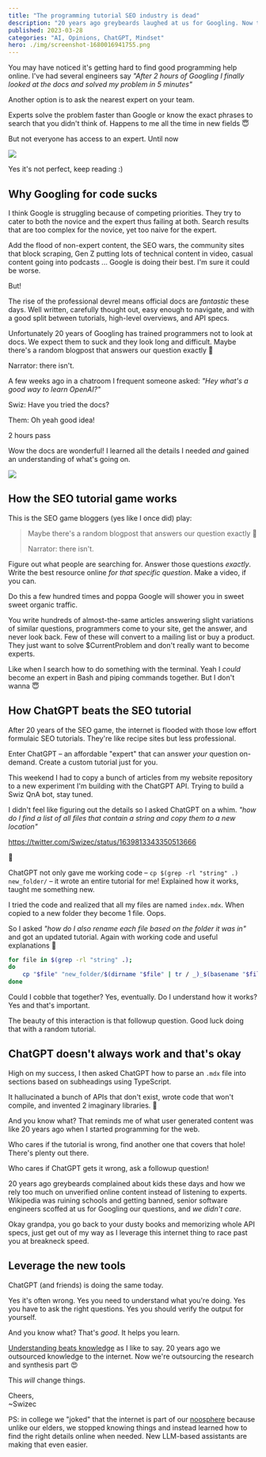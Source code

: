 ```yaml
---
title: "The programming tutorial SEO industry is dead"
description: "20 years ago greybeards laughed at us for Googling. Now they laugh when we ask ChatGPT. But the leverage is 🚀"
published: 2023-03-28
categories: "AI, Opinions, ChatGPT, Mindset"
hero: ./img/screenshot-1680016941755.png
---
```


You may have noticed it's getting hard to find good programming help online. I've had several engineers say _"After 2 hours of Googling I finally looked at the docs and solved my problem in 5 minutes"_

Another option is to ask the nearest expert on your team.

Experts solve the problem faster than Google or know the exact phrases to search that you didn't think of. Happens to me all the time in new fields 😇

But not everyone has access to an expert. Until now

![](./img/r17vrkgif14d2d3.gif)

Yes it's not perfect, keep reading :)

## Why Googling for code sucks

I think Google is struggling because of competing priorities. They try to cater to both the novice and the expert thus failing at both. Search results that are too complex for the novice, yet too naive for the expert.

Add the flood of non-expert content, the SEO wars, the community sites that block scraping, Gen Z putting lots of technical content in video, casual content going into podcasts ... Google is doing their best. I'm sure it could be worse.

But!

The rise of the professional devrel means official docs are _fantastic_ these days. Well written, carefully thought out, easy enough to navigate, and with a good split between tutorials, high-level overviews, and API specs.

Unfortunately 20 years of Googling has trained programmers not to look at docs. We expect them to suck and they look long and difficult. Maybe there's a random blogpost that answers our question exactly 🤞

Narrator: there isn't.

A few weeks ago in a chatroom I frequent someone asked: _"Hey what's a good way to learn OpenAI?"_

Swiz: Have you tried the docs?

Them: Oh yeah good idea!

2 hours pass

Wow the docs are wonderful! I learned all the details I needed _and_ gained an understanding of what's going on.

![](giphy:there_you_go)

## How the SEO tutorial game works

This is the SEO game bloggers (yes like I once did) play:

> Maybe there's a random blogpost that answers our question exactly 🤞
>
> Narrator: there isn't.

Figure out what people are searching for. Answer those questions _exactly_. Write the best resource online _for that specific question_. Make a video, if you can.

Do this a few hundred times and poppa Google will shower you in sweet sweet organic traffic.

You write hundreds of almost-the-same articles answering slight variations of similar questions, programmers come to your site, get the answer, and never look back. Few of these will convert to a mailing list or buy a product. They just want to solve $CurrentProblem and don't really want to become experts.

Like when I search how to do something with the terminal. Yeah I _could_ become an expert in Bash and piping commands together. But I don't wanna 😇

## How ChatGPT beats the SEO tutorial

After 20 years of the SEO game, the internet is flooded with those low effort formulaic SEO tutorials. They're like recipe sites but less professional.

Enter ChatGPT – an affordable "expert" that can answer _your_ question on-demand. Create a custom tutorial just for you.

This weekend I had to copy a bunch of articles from my website repository to a new experiment I'm building with the ChatGPT API. Trying to build a Swiz QnA bot, stay tuned.

I didn't feel like figuring out the details so I asked ChatGPT on a whim. _"how do I find a list of all files that contain a string and copy them to a new location"_

https://twitter.com/Swizec/status/1639813343350513666

🤯

ChatGPT not only gave me working code – `cp $(grep -rl "string" .) new_folder/` – it wrote an entire tutorial for me! Explained how it works, taught me something new.

I tried the code and realized that all my files are named `index.mdx`. When copied to a new folder they become 1 file. Oops.

So I asked _"how do I also rename each file based on the folder it was in"_ and got an updated tutorial. Again with working code and useful explanations 🤩

```bash
for file in $(grep -rl "string" .);
do
	cp "$file" "new_folder/$(dirname "$file" | tr / _)_$(basename "$file")";
done
```

Could I cobble that together? Yes, eventually. Do I understand how it works? Yes and that's important.

The beauty of this interaction is that followup question. Good luck doing that with a random tutorial.

## ChatGPT doesn't always work and that's okay

High on my success, I then asked ChatGPT how to parse an `.mdx` file into sections based on subheadings using TypeScript.

It hallucinated a bunch of APIs that don't exist, wrote code that won't compile, and invented 2 imaginary libraries. 🤣

And you know what? That reminds me of what user generated content was like 20 years ago when I started programming for the web.

Who cares if the tutorial is wrong, find another one that covers that hole! There's plenty out there.

Who cares if ChatGPT gets it wrong, ask a followup question!

20 years ago greybeards complained about kids these days and how we rely too much on unverified online content instead of listening to experts. Wikipedia was ruining schools and getting banned, senior software engineers scoffed at us for Googling our questions, and _we didn't care_.

Okay grandpa, you go back to your dusty books and memorizing whole API specs, just get out of my way as I leverage this internet thing to race past you at breakneck speed.

## Leverage the new tools

ChatGPT (and friends) is doing the same today.

Yes it's often wrong. Yes you need to understand what you're doing. Yes you have to ask the right questions. Yes you should verify the output for yourself.

And you know what? That's _good_. It helps you learn.

[Understanding beats knowledge](https://swizec.com/blog/why-understanding-beats-knowledge/) as I like to say. 20 years ago we outsourced knowledge to the internet. Now we're outsourcing the research and synthesis part 😍

This _will_ change things.

Cheers,<br/>
~Swizec

PS: in college we "joked" that the internet is part of our [noosphere](https://en.wikipedia.org/wiki/Noosphere) because unlike our elders, we stopped knowing things and instead learned how to find the right details online when needed. New LLM-based assistants are making that even easier.
